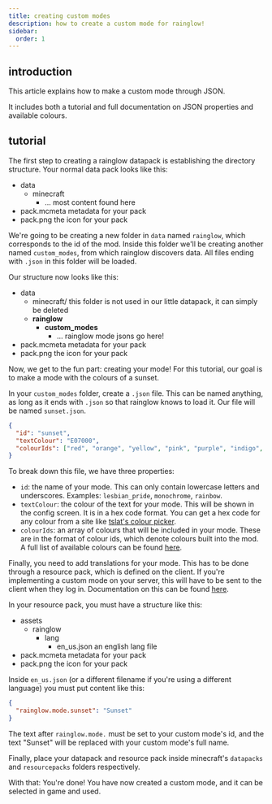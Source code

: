 ```yaml
---
title: creating custom modes
description: how to create a custom mode for rainglow!
sidebar:
  order: 1
---
```



## introduction

This article explains how to make a custom mode through JSON.

It includes both a tutorial and full documentation on JSON properties and available colours.

## tutorial

The first step to creating a rainglow datapack is establishing the directory structure. Your normal data pack looks like this:

<FileTree>

- data
  - minecraft
    - ... most content found here
- pack.mcmeta metadata for your pack
- pack.png the icon for your pack

</FileTree>

We're going to be creating a new folder in `data` named `rainglow`, which corresponds to the id of the mod. Inside this folder we'll be creating another named `custom_modes`, from which rainglow discovers data. All files ending with `.json` in this folder will be loaded.

Our structure now looks like this:

<FileTree>

- data
  - minecraft/ this folder is not used in our little datapack, it can simply be deleted
  - **rainglow**
    - **custom_modes**
      - ... rainglow mode jsons go here!
- pack.mcmeta metadata for your pack
- pack.png the icon for your pack

</FileTree>

Now, we get to the fun part: creating your mode! For this tutorial, our goal is to make a mode with the colours of a sunset.

In your `custom_modes` folder, create a `.json` file. This can be named anything, as long as it ends with `.json` so that rainglow knows to load it. Our file will be named `sunset.json`.

```json
{
  "id": "sunset",
  "textColour": "E07000",
  "colourIds": ["red", "orange", "yellow", "pink", "purple", "indigo", "purple"]
}
```

To break down this file, we have three properties:

- `id`: the name of your mode. This can only contain lowercase letters and underscores. Examples: `lesbian_pride`, `monochrome`, `rainbow`.
- `textColour`: the colour of the text for your mode. This will be shown in the config screen. It is in a hex code format. You can get a hex code for any colour from a site like [tslat's colour picker](http://tslat.net/minitools/colourpicker/index.html).
- `colourIds`: an array of colours that will be included in your mode. These are in the format of colour ids, which denote colours built into the mod. A full list of available colours can be found [here](/rainglow/reference/#available-colours).

Finally, you need to add translations for your mode. This has to be done through a resource pack, which is defined on the client. If you're implementing a custom mode on your server, this will have to be sent to the client when they log in. Documentation on this can be found [here](https://minecraft.wiki/w/Tutorials/Creating_a_resource_pack).

In your resource pack, you must have a structure like this:

<FileTree>

- assets
  - rainglow
    - lang
      - en_us.json an english lang file
- pack.mcmeta metadata for your pack
- pack.png the icon for your pack

</FileTree>

Inside `en_us.json` (or a different filename if you're using a different language) you must put content like this:

```json
{
  "rainglow.mode.sunset": "Sunset"
}
```

The text after `rainglow.mode.` must be set to your custom mode's id, and the text "Sunset" will be replaced with your custom mode's full name.

Finally, place your datapack and resource pack inside minecraft's `datapacks` and `resourcepacks` folders respectively.

With that: You're done! You have now created a custom mode, and it can be selected in game and used.
